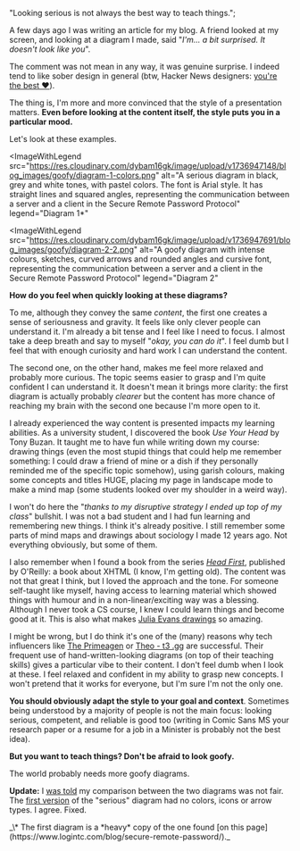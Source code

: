 
  "Looking serious is not always the best way to teach things.";

<ArticleLayout title={title} description={description} publishedAt={publishedAt}>

A few days ago I was writing an article for my blog. A friend looked at my screen, and looking at a diagram I made, said "_I'm... a bit surprised. It doesn't look like you_".

The comment was not mean in any way, it was genuine surprise. I indeed tend to like sober design in general (btw, Hacker News designers: [you're the best ❤️](https://news.ycombinator.com/login)).

The thing is, I'm more and more convinced that the style of a presentation matters. **Even before looking at the content itself, the style puts you in a particular mood.**

Let's look at these examples.

<ImageWithLegend
    src="https://res.cloudinary.com/dybam16gk/image/upload/v1736947148/blog_images/goofy/diagram-1-colors.png"
    alt="A serious diagram in black, grey and white tones, with pastel colors. The font is Arial style. It has straight lines and squared angles, representing the communication between a server and a client in the Secure Remote Password Protocol"
    legend="Diagram 1*"
></ImageWithLegend>

<ImageWithLegend
    src="https://res.cloudinary.com/dybam16gk/image/upload/v1736947691/blog_images/goofy/diagram-2-2.png"
    alt="A goofy diagram with intense colours, sketches, curved arrows and rounded angles and cursive font, representing the communication between a server and a client in the Secure Remote Password Protocol"
    legend="Diagram 2"
></ImageWithLegend>

**How do you feel when quickly looking at these diagrams?**

To me, although they convey the same _content_, the first one creates a sense of seriousness and gravity. It feels like only clever people can understand it. I'm already a bit tense and I feel like I need to focus. I almost take a deep breath and say to myself "_okay, you can do it_". I feel dumb but I feel that with enough curiosity and hard work I can understand the content.

The second one, on the other hand, makes me feel more relaxed and probably more curious. The topic seems easier to grasp and I'm quite confident I can understand it. It doesn't mean it brings more clarity: the first diagram is actually probably _clearer_ but the content has more chance of reaching my brain with the second one because I'm more open to it.

I already experienced the way content is presented impacts my learning abilities. As a university student, I discovered the book _Use Your Head_ by Tony Buzan. It taught me to have fun while writing down my course: drawing things (even the most stupid things that could help me remember something: I could draw a friend of mine or a dish if they personally reminded me of the specific topic somehow), using garish colours, making some concepts and titles HUGE, placing my page in landscape mode to make a mind map (some students looked over my shoulder in a weird way).

I won't do here the "_thanks to my disruptive strategy I ended up top of my class_" bullshit. I was not a bad student and I had fun learning and remembering new things. I think it's already positive. I still remember some parts of mind maps and drawings about sociology I made 12 years ago. Not everything obviously, but some of them.

I also remember when I found a book from the series _[Head First](https://en.wikipedia.org/wiki/Head_First_%28book_series%29)_, published by O'Reilly: a book about XHTML (I know, I'm getting old). The content was not that great I think, but I loved the approach and the tone. For someone self-taught like myself, having access to learning material which showed things with humour and in a non-linear/exciting way was a blessing. Although I never took a CS course, I knew I could learn things and become good at it. This is also what makes [Julia Evans drawings](https://wizardzines.com/) so amazing.

I might be wrong, but I do think it's one of the (many) reasons why tech influencers like [The Primeagen](https://www.youtube.com/@ThePrimeagen) or [Theo - t3 .gg](https://www.youtube.com/@t3dotgg) are successful. Their frequent use of hand-written-looking diagrams (on top of their teaching skills) gives a particular vibe to their content. I don't feel dumb when I look at these. I feel relaxed and confident in my ability to grasp new concepts. I won't pretend that it works for everyone, but I'm sure I'm not the only one.

**You should obviously adapt the style to your goal and context**. Sometimes being understood by a majority of people is not the main focus: looking serious, competent, and reliable is good too (writing in <span class="font-comic">Comic Sans MS</span> your research paper or a resume for a job in a Minister is probably not the best idea).

**But you want to teach things? Don't be afraid to look goofy.**

The world probably needs more goofy diagrams.

**Update:** I [was told](https://bsky.app/profile/franklaemmer.de/post/3lfrdibwyk227) my comparison between the two diagrams was not fair. The [first version](https://res.cloudinary.com/dybam16gk/image/upload/v1736895112/blog_images/goofy/diagram-1.png) of the "serious" diagram had no colors, icons or arrow types. I agree. Fixed.

<p class="mt-12 text-sm">_\* The first diagram is a *heavy* copy of the one found [on this page](https://www.logintc.com/blog/secure-remote-password/)._</p>

</ArticleLayout>
